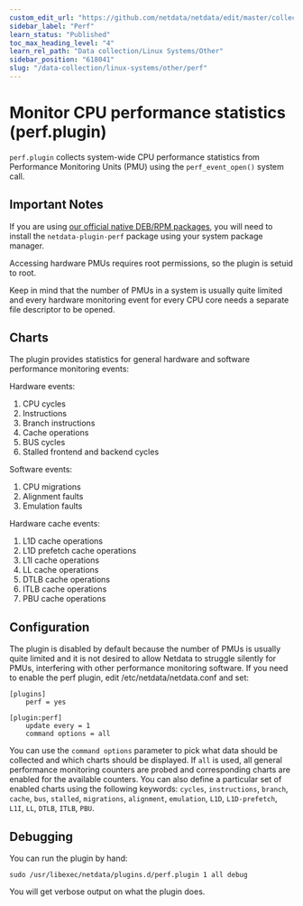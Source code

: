 ```yaml
---
custom_edit_url: "https://github.com/netdata/netdata/edit/master/collectors/perf.plugin/README.md"
sidebar_label: "Perf"
learn_status: "Published"
toc_max_heading_level: "4"
learn_rel_path: "Data collection/Linux Systems/Other"
sidebar_position: "618041"
slug: "/data-collection/linux-systems/other/perf"
---
```



# Monitor CPU performance statistics (perf.plugin)

`perf.plugin` collects system-wide CPU performance statistics from Performance Monitoring Units (PMU) using
the `perf_event_open()` system call.

## Important Notes

If you are using [our official native DEB/RPM packages](/docs/install-the-netdata-agent/native-linux-distribution-packages), you will need to install
the `netdata-plugin-perf` package using your system package manager.

Accessing hardware PMUs requires root permissions, so the plugin is setuid to root.

Keep in mind that the number of PMUs in a system is usually quite limited and every hardware monitoring
event for every CPU core needs a separate file descriptor to be opened.

## Charts

The plugin provides statistics for general hardware and software performance monitoring events:

Hardware events:

1.  CPU cycles
2.  Instructions
3.  Branch instructions
4.  Cache operations
5.  BUS cycles
6.  Stalled frontend and backend cycles

Software events:

1.  CPU migrations
2.  Alignment faults
3.  Emulation faults

Hardware cache events:

1.  L1D cache operations
2.  L1D prefetch cache operations
3.  L1I cache operations
4.  LL cache operations
5.  DTLB cache operations
6.  ITLB cache operations
7.  PBU cache operations

## Configuration

The plugin is disabled by default because the number of PMUs is usually quite limited and it is not desired to
allow Netdata to struggle silently for PMUs, interfering with other performance monitoring software. If you need to
enable the perf plugin, edit /etc/netdata/netdata.conf and set:

```raw
[plugins]
    perf = yes
```

```raw
[plugin:perf]
    update every = 1
    command options = all
```

You can use the `command options` parameter to pick what data should be collected and which charts should be
displayed. If `all` is used, all general performance monitoring counters are probed and corresponding charts
are enabled for the available counters. You can also define a particular set of enabled charts using the
following keywords: `cycles`, `instructions`, `branch`, `cache`, `bus`, `stalled`, `migrations`, `alignment`,
`emulation`, `L1D`, `L1D-prefetch`, `L1I`, `LL`, `DTLB`, `ITLB`, `PBU`.

## Debugging

You can run the plugin by hand:

```raw
sudo /usr/libexec/netdata/plugins.d/perf.plugin 1 all debug
```

You will get verbose output on what the plugin does.


